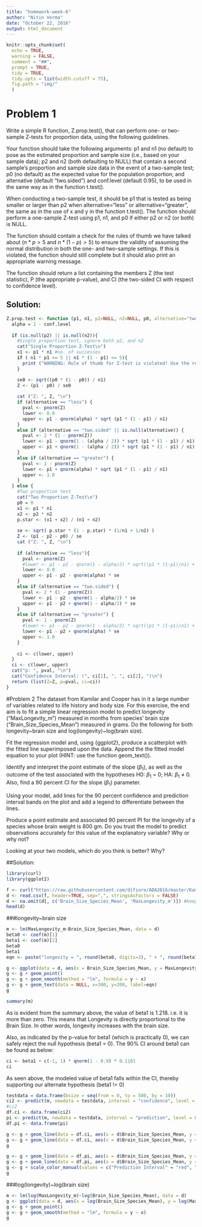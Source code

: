 ```yaml
---
title: "homework-week-6"
author: "Nitin Verma"
date: "October 22, 2016"
output: html_document
---
```


```r
knitr::opts_chunk$set(
  echo = TRUE,
  warning = FALSE,
  comment = "##",
  prompt = TRUE,
  tidy = TRUE,
  tidy.opts = list(width.cutoff = 75),
  fig.path = "img/"
  )
```

# Problem 1
Write a simple R function, Z.prop.test(), that can perform one- or two-sample Z-tests for proportion data, using the following guidelines.
  
  Your function should take the following arguments: p1 and n1 (no default) to pose as the estimated proportion and sample size (i.e., based on your sample data); p2 and n2 (both defaulting to NULL) that contain a second sample's proportion and sample size data in the event of a two-sample test; p0 (no default) as the expected value for the population proportion; and alternative (default "two.sided") and conf.level (default 0.95), to be used in the same way as in the function t.test().
  
  When conducting a two-sample test, it should be p1 that is tested as being smaller or larger than p2 when alternative="less" or alternative="greater", the same as in the use of x and y in the function t.test().
The function should perform a one-sample Z-test using p1, n1, and p0 if either p2 or n2 (or both) is NULL.
  
  The function should contain a check for the rules of thumb we have talked about ($n * p > 5$ and $n * (1-p) >5$) to ensure the validity of assuming the normal distribution in both the one- and two-sample settings. If this is violated, the function should still complete but it should also print an appropriate warning message.
  
  The function should return a list containing the members Z (the test statistic), P (the appropriate p-value), and CI (the two-sided CI with respect to confidence level).
  
## Solution:
```r
Z.prop.test <- function (p1, n1, p2=NULL, n2=NULL, p0, alternative="two.sided", conf.level=0.95){
  alpha = 1 - conf.level
  
  if (is.null(p2) || is.null(n2)){
    #Single proportion test, ignore both p2, and n2
    cat("Single Proportion Z-Test\n")
    x1 <- p1 * n1 #no. of successes
    if ( n1 * p1 <= 5 || n1 * (1 - p1) <= 5){
      print ("WARNING: Rule of thumb for Z-test is violated! Use the results with this warning in mind.")
    }

    se0 <- sqrt((p0 * (1 - p0)) / n1)
    Z <- (p1 - p0) / se0
    
    cat ("Z: ", Z, "\n")
    if (alternative == "less") {
      pval <- pnorm(Z)
      lower <- 0.0
      upper <- p1 - qnorm(alpha) * sqrt (p1 * (1 - p1) / n1)
    }
    else if (alternative == "two.sided" || is.null(alternative)) {
      pval <- 2 * (1 - pnorm(Z))
      lower <- p1 - qnorm(1 - (alpha / 2)) * sqrt (p1 * (1 - p1) / n1)
      upper <- p1 + qnorm(1 - (alpha / 2)) * sqrt (p1 * (1 - p1) / n1)
    }
    else if (alternative == "greater") {
      pval <- 1 - pnorm(Z)
      lower <- p1 + qnorm(alpha) * sqrt (p1 * (1 - p1) / n1)
      upper <- 1.0
    }
  } else {
    #Two proportion test
    cat("Two Proportion Z-Test\n")
    p0 = 0
    x1 <- p1 * n1
    x2 <- p2 * n2
    p.star <- (x1 + x2) / (n1 + n2)
    
    se <- sqrt( p.star * (1 - p.star) * (1/n1 + 1/n2) )
    Z <- (p1 - p2 - p0) / se
    cat ("Z: ", Z, "\n")
    
    if (alternative == "less"){
      pval <- pnorm(Z)
      #lower <- p1 - p2 - qnorm(1 - alpha/2) * sqrt((p1 * (1-p1)/n1) + (p2 * (1-p2)/n2))
      lower <- 0.0
      upper <- p1 - p2 - qnorm(alpha) * se
    }
    else if (alternative == "two.sided") {
      pval <- 2 * (1 - pnorm(Z))
      lower <- p1 - p2 - qnorm(1 - alpha/2) * se
      upper <- p1 - p2 + qnorm(1 - alpha/2) * se
    }
    else if (alternative == "greater") {
      pval <- 1 - pnorm(Z)
      #lower <- p1 - p2 - qnorm(1 - alpha/2) * sqrt((p1 * (1-p1)/n1) + (p2 * (1-p2)/n2))
      lower <- p1 - p2 + qnorm(alpha) * se
      upper <- 1.0
    }
    
    ci <- c(lower, upper)
  }
  ci <- c(lower, upper)
  cat("p: ", pval, "\n")
  cat("Confidence Interval: (", ci[1], ", ", ci[2], ")\n")
  return (list(Z=Z, p=pval, ci=ci))
}
```

#Problem 2
The dataset from Kamilar and Cooper has in it a large number of variables related to life history and body size. For this exercise, the end aim is to fit a simple linear regression model to predict longevity ("MaxLongevity_m") measured in months from species' brain size ("Brain_Size_Species_Mean") measured in grams. Do the following for both longevity~brain size and log(longevity)~log(brain size).

Fit the regression model and, using {ggplot2}, produce a scatterplot with the fitted line superimposed upon the data. Append the the fitted model equation to your plot (HINT: use the function geom_text()).

Identify and interpret the point estimate of the slope ($\beta_1$), as well as the outcome of the test associated with the hypotheses H0: $\beta_1$ = 0; HA: $\beta_1$ ≠ 0. Also, find a 90 percent CI for the slope ($\beta_1$) parameter.

Using your model, add lines for the 90 percent confidence and prediction interval bands on the plot and add a legend to differentiate between the lines.

Produce a point estimate and associated 90 percent PI for the longevity of a species whose brain weight is 800 gm. Do you trust the model to predict observations accurately for this value of the explanatory variable? Why or why not?

Looking at your two models, which do you think is better? Why?

##Solution:
```r
library(curl)
library(ggplot2)

f <- curl("https://raw.githubusercontent.com/difiore/ADA2016/master/KamilarAndCooperData.csv")
d <- read.csv(f, header=TRUE, sep=",", stringsAsFactors = FALSE)
d <- na.omit(d[, c('Brain_Size_Species_Mean', 'MaxLongevity_m')]) #keeping only the columns needed, and removing NAs
head(d)
```
###longevity~brain size
```r
m <- lm(MaxLongevity_m~Brain_Size_Species_Mean, data = d)
beta0 <- coef(m)[1]
beta1 <- coef(m)[2]
beta0
beta1
eqn <- paste("longevity = ", round(beta0, digits=3), " + ", round(beta1, digits=3), "* BrainSize")

g <- ggplot(data = d, aes(x = Brain_Size_Species_Mean, y = MaxLongevity_m))
g <- g + geom_point()
g <- g + geom_smooth(method = "lm", formula = y ~ x)
g <- g + geom_text(data = NULL, x=300, y=200, label=eqn)
g

summary(m)
```
As is evident from the summary above, the value of beta1 is 1.218. i.e. it is more than zero. This means that Longevity is directly proportional to the Brain Size. In other words, longevity increases with the brain size.

Also, as indicated by the p-value for beta1 (which is practically 0), we can safely reject the null hypothesis (beta1 = 0). The 90% CI around beta1 can be found as below:
```r
ci <- beta1 + c(-1, 1) * qnorm(1 - 0.9) * 0.1101
ci
```
As seen above, the modeled value of beta1 falls within the CI, thereby supporting our alternate hypothesis (beta1 != 0)

```r
testdata = data.frame(bsize = seq(from = 0, to = 500, by = 10))
ci2 <- predict(m, newdata = testdata, interval = "confidence", level = 0.90)
#ci2
df.ci <- data.frame(ci2)
pi <- predict(m, newdata = testdata, interval = "prediction", level = 0.90)
df.pi <- data.frame(pi)

g <- g + geom_line(data = df.ci, aes(x = d$Brain_Size_Species_Mean, y = lwr), colour = "blue")
g <- g + geom_line(data = df.ci, aes(x = d$Brain_Size_Species_Mean, y = upr), colour = "blue")
g

g <- g + geom_line(data = df.pi, aes(x = d$Brain_Size_Species_Mean, y = lwr), colour = "red")
g <- g + geom_line(data = df.pi, aes(x = d$Brain_Size_Species_Mean, y = upr), colour = "red")
g <- g + scale_color_manual(values = c("Prediction Interval" = "red", "Confidence Interval" = "blue", "Fit" = "black"))
g
```
###log(longevity)~log(brain size)
```r
m <- lm(log(MaxLongevity_m)~log(Brain_Size_Species_Mean), data = d)
g <- ggplot(data = d, aes(x = log(Brain_Size_Species_Mean), y = log(MaxLongevity_m)))
g <- g + geom_point()
g <- g + geom_smooth(method = "lm", formula = y ~ x)
g
```
